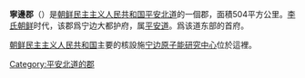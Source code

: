 {{Unreferenced|time=2021-08-07T08:41:17+00:00}}
'''寧邊郡'''（{{kor|諺=녕변군|漢=寧邊郡|羅=Nyŏngbyŏn gun|f=y}}）是[[朝鲜民主主义人民共和国|朝鲜民主主义人民共和国]][[平安北道|平安北道]]的一個郡，面積504平方公里。[[李氏朝鲜|李氏朝鲜]]时代，该郡爲宁边大都护府，属[[平安道|平安道]]。爲该道东部的首府。

[[朝鲜民主主义人民共和国|朝鲜民主主义人民共和国]]主要的核設施[[宁边原子能研究中心|宁边原子能研究中心]]位於這裡。

{{平安北道行政區劃}}
{{朝鲜核与大规模杀伤性武器问题}}
{{korea-stub}}
{{DEFAULTSORT:Nyongbyon-gun}}
[[Category:平安北道的郡|Category:平安北道的郡]]